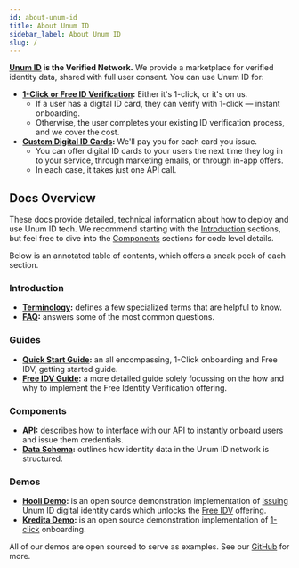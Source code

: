 ```yaml
---
id: about-unum-id
title: About Unum ID
sidebar_label: About Unum ID
slug: /
---
```



**[Unum ID](https://www.unumid.co) is the Verified Network.** We provide a marketplace for verified identity data, shared with full user consent. You can use Unum ID for:
- **[1-Click or Free ID Verification](https://www.unumid.co/1-click):** Either it's 1-click, or it's on us. 
    - If a user has a digital ID card, they can verify with 1-click — instant onboarding.
    - Otherwise, the user completes your existing ID verification process, and we cover the cost.
- **[Custom Digital ID Cards](https://www.unumid.co/issue):** We'll pay you for each card you issue. 
    - You can offer digital ID cards to your users the next time they log in to your service, through marketing emails, or through in-app offers. 
    - In each case, it takes just one API call.

## Docs Overview

These docs provide detailed, technical information about how to deploy and use Unum ID tech. We recommend starting with the [Introduction](#introduction) sections, but feel free to dive into the [Components](#components) sections for code level details.

Below is an annotated table of contents, which offers a sneak peek of each section. 

### Introduction
- **[Terminology](/terminology):** defines a few specialized terms that are helpful to know.
- **[FAQ](/deployment-overview):** answers some of the most common questions.

### Guides
- **[Quick Start Guide](/quick-start-guide):** an all encompassing, 1-Click onboarding and Free IDV, getting started guide.
- **[Free IDV Guide](/free-idv-guide):** a more detailed guide solely focussing on the how and why to implement the Free Identity Verification offering.

### Components
- **[API](/api-overview):** describes how to interface with our API to instantly onboard users and issue them credentials.
- **[Data Schema](/schema):** outlines how identity data in the Unum ID network is structured.

### Demos
- **[Hooli Demo](/hooli-demo-idv):** is an open source demonstration implementation of [issuing](https://www.unumid.co/issue) Unum ID digital identity cards which unlocks the [Free IDV](/free-idv-guide) offering. 
- **[Kredita Demo](/kredita-demo):** is an open source demonstration implementation of [1-click](https://www.unumid.co/1-click) onboarding.

All of our demos are open sourced to serve as examples. See our [GitHub](https://github.com/UnumID) for more. 
